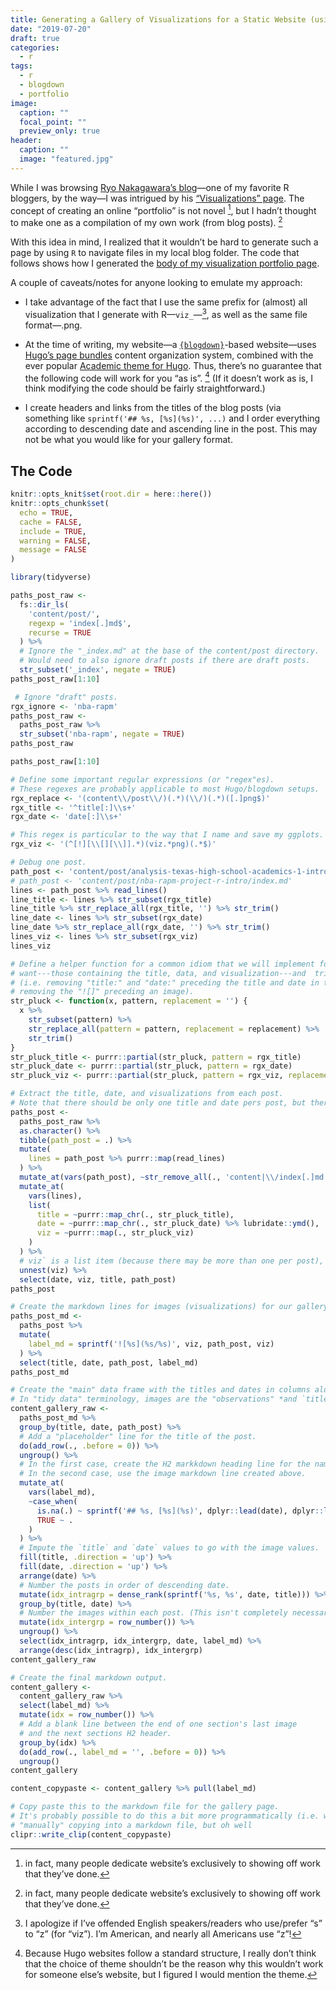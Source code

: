 ```yaml
---
title: Generating a Gallery of Visualizations for a Static Website (using R)
date: "2019-07-20"
draft: true
categories:
  - r
tags:
  - r
  - blogdown
  - portfolio
image:
  caption: ""
  focal_point: ""
  preview_only: true
header:
  caption: ""
  image: "featured.jpg"
---
```


While I was browsing [Ryo Nakagawara's blog](https://ryo-n7.github.io/)---one 
of my favorite R bloggers, by the way---I 
was intrigued by his ["Visualizations" page](https://ryo-n7.github.io/visualizations/).
The concept of creating an online "portfolio" is not novel [^1], but
I hadn't thought to make one as a compilation of my own work (from blog posts). [^1]

[^1]: in fact, many people dedicate website's exclusively to showing off work that they've done.

[^2]: By the way, there is a great R gallery website out there literally called ["The R Graph Gallery"](https://www.r-graph-gallery.com/).

With this idea in mind, I realized that it wouldn't be hard to generate
such a page by using `R` to navigate files in my local blog folder.
The code that follows shows how I generated the 
[body of my visualization portfolio page](/project/blog-gallery/).

A couple of caveats/notes for anyone looking to emulate my approach:

  + I take advantage of the fact that I use the same prefix for (almost) all
  visualization that I generate with R---`viz_`---[^3], as well as the same file
  format---.png.
  
  + At the time of writing, my website---a [`{blogdown}`](https://bookdown.org/yihui/blogdown/)-based 
  website---uses [Hugo's page bundles](https://gohugo.io/content-management/page-bundles/)
  content organization system,
  combined with the ever popular [Academic theme for Hugo](https://sourcethemes.com/academic/).
  Thus, there's no guarantee that the following code will work for you "as is". [^4]
  (If it doesn't work as is, I think modifying the code should be fairly straightforward.)
  
  + I create headers and links from the titles of the blog posts
  (via something like `sprintf('## %s, [%s](%s)', ...)` and I order everything according
  to descending date and ascending line in the post.
  This may not be what you would like for your gallery format.

[^3]: I apologize if I've offended English speakers/readers who use/prefer "s" to "z" (for "viz"). I'm American, and nearly all Americans use "z"!

[^4]: Because Hugo websites follow a standard structure, I really don't think that the choice of theme shouldn't be the reason why this wouldn't work for someone else's website, but I figured I would mention the theme.

## The Code

```r
knitr::opts_knit$set(root.dir = here::here())
knitr::opts_chunk$set(
  echo = TRUE,
  cache = FALSE,
  include = TRUE,
  warning = FALSE,
  message = FALSE
)
```

```r
library(tidyverse)

paths_post_raw <-
  fs::dir_ls(
    'content/post/',
    regexp = 'index[.]md$',
    recurse = TRUE
  ) %>% 
  # Ignore the "_index.md" at the base of the content/post directory.
  # Would need to also ignore draft posts if there are draft posts.
  str_subset('_index', negate = TRUE)
paths_post_raw[1:10]
```

```r
 # Ignore "draft" posts.
rgx_ignore <- 'nba-rapm'
paths_post_raw <-
  paths_post_raw %>% 
  str_subset('nba-rapm', negate = TRUE)
paths_post_raw
```

```r
paths_post_raw[1:10]
```

```r
# Define some important regular expressions (or "regex"es).
# These regexes are probably applicable to most Hugo/blogdown setups.
rgx_replace <- '(content\\/post\\/)(.*)(\\/)(.*)([.]png$)'
rgx_title <- '^title[:]\\s+'
rgx_date <- 'date[:]\\s+'

# This regex is particular to the way that I name and save my ggplots.
rgx_viz <- '(^[!][\\[][\\]].*)(viz.*png)(.*$)'
```

```r
# Debug one post.
path_post <- 'content/post/analysis-texas-high-school-academics-1-intro/index.md'
# path_post <- 'content/post/nba-rapm-project-r-intro/index.md'
lines <- path_post %>% read_lines()
line_title <- lines %>% str_subset(rgx_title)
line_title %>% str_replace_all(rgx_title, '') %>% str_trim()
line_date <- lines %>% str_subset(rgx_date)
line_date %>% str_replace_all(rgx_date, '') %>% str_trim()
lines_viz <- lines %>% str_subset(rgx_viz)
lines_viz
```

```r
# Define a helper function for a common idiom that we will implement for extracting the ines of markdown that we 
# want---those containing the title, data, and visualization---and  trimming them just to the text that we want
# (i.e. removing "title:" and "date:" preceding the title and date in the YAML/TOML header, and
# removing the "![]" preceding an image).
str_pluck <- function(x, pattern, replacement = '') {
  x %>% 
    str_subset(pattern) %>% 
    str_replace_all(pattern = pattern, replacement = replacement) %>% 
    str_trim()
}
str_pluck_title <- purrr::partial(str_pluck, pattern = rgx_title)
str_pluck_date <- purrr::partial(str_pluck, pattern = rgx_date)
str_pluck_viz <- purrr::partial(str_pluck, pattern = rgx_viz, replacement = '\\2')

# Extract the title, date, and visualizations from each post.
# Note that there should be only one title and date pers post, but there are likely more than one visualization per post.
paths_post <-
  paths_post_raw %>% 
  as.character() %>% 
  tibble(path_post = .) %>% 
  mutate(
    lines = path_post %>% purrr::map(read_lines)
  ) %>% 
  mutate_at(vars(path_post), ~str_remove_all(., 'content|\\/index[.]md')) %>% 
  mutate_at(
    vars(lines),
    list(
      title = ~purrr::map_chr(., str_pluck_title),
      date = ~purrr::map_chr(., str_pluck_date) %>% lubridate::ymd(),
      viz = ~purrr::map(., str_pluck_viz)
    )
  ) %>% 
  # viz` is a list item (because there may be more than one per post), so we need to `unnest()` it to return a "tidy" data frame.
  unnest(viz) %>% 
  select(date, viz, title, path_post)
paths_post

# Create the markdown lines for images (visualizations) for our gallery markdown output.
paths_post_md <-
  paths_post %>% 
  mutate(
    label_md = sprintf('![%s](%s/%s)', viz, path_post, viz)
  ) %>% 
  select(title, date, path_post, label_md)
paths_post_md

# Create the "main" data frame with the titles and dates in columns alongside the image column.
# In "tidy data" terminology, images are the "observations" *and `title` and `date` are separate variables).
content_gallery_raw <-
  paths_post_md %>%
  group_by(title, date, path_post) %>%
  # Add a "placeholder" line for the title of the post.
  do(add_row(., .before = 0)) %>% 
  ungroup() %>% 
  # In the first case, create the H2 markkdown heading line for the name of the post.
  # In the second case, use the image markdown line created above.
  mutate_at(
    vars(label_md),
    ~case_when(
      is.na(.) ~ sprintf('## %s, [%s](%s)', dplyr::lead(date), dplyr::lead(title), dplyr::lead(path_post)),
      TRUE ~ .
    )
  ) %>% 
  # Impute the `title` and `date` values to go with the image values.
  fill(title, .direction = 'up') %>% 
  fill(date, .direction = 'up') %>% 
  arrange(date) %>% 
  # Number the posts in order of descending date.
  mutate(idx_intragrp = dense_rank(sprintf('%s, %s', date, title))) %>%
  group_by(title, date) %>% 
  # Number the images within each post. (This isn't completely necessary. It's only used for sorting.)
  mutate(idx_intergrp = row_number()) %>% 
  ungroup() %>% 
  select(idx_intragrp, idx_intergrp, date, label_md) %>% 
  arrange(desc(idx_intragrp), idx_intergrp)
content_gallery_raw

# Create the final markdown output.
content_gallery <-
  content_gallery_raw %>% 
  select(label_md) %>% 
  mutate(idx = row_number()) %>% 
  # Add a blank line between the end of one section's last image
  # and the next sections H2 header.
  group_by(idx) %>% 
  do(add_row(., label_md = '', .before = 0)) %>% 
  ungroup()
content_gallery
```

```r
content_copypaste <- content_gallery %>% pull(label_md)

# Copy paste this to the markdown file for the gallery page.
# It's probably possible to do this a bit more programmatically (i.e. without
# "manually" copying into a markdown file, but oh well
clipr::write_clip(content_copypaste)
```